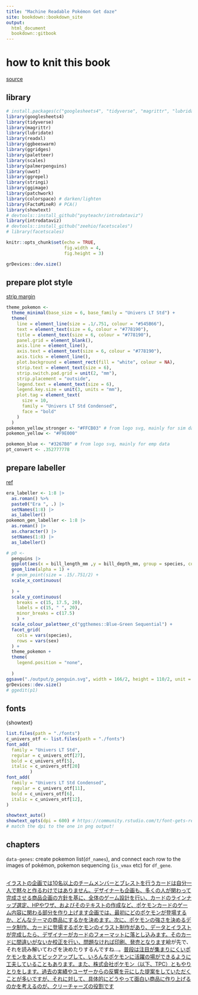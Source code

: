 ```yaml
---
title: "Machine Readable Pokémon Get daze"
site: bookdown::bookdown_site
output: 
  html_document
  bookdown::gitbook
---
```

# how to knit this book

[source](https://gedevan-aleksizde.github.io/rmarkdown-cookbook/bookdown.html)

## library

```r
# install.packages(c("googlesheets4", "tidyverse", "magrittr", "lubridate", "readxl", "ggbeeswarm", "gganimate", "scales"))
library(googlesheets4)
library(tidyverse)
library(magrittr)
library(lubridate)
library(readxl)
library(ggbeeswarm)
library(ggridges)
library(paletteer)
library(scales)
library(palmerpenguins)
library(uwot)
library(ggrepel)
library(stringi)
library(ggimage)
library(patchwork)
library(colorspace) # darken/lighten
library(FactoMineR) # PCA()
library(showtext)
# devtools::install_github("psyteachr/introdataviz")
library(introdataviz)
# devtools::install_github("zeehio/facetscales")
# library(facetscales)

knitr::opts_chunk$set(echo = TRUE,
                      fig.width = 4,
                      fig.height = 3)
```
```r
grDevices::dev.size()
```


## prepare plot style

[strip margin](https://stackoverflow.com/questions/56153261/distancing-facet-grid-strips-from-the-faceted-canvas)

```r
theme_pokemon <- 
  theme_minimal(base_size = 6, base_family = "Univers LT Std") +
  theme(
    line = element_line(size = .1/.751, colour = "#545B66"),
    text = element_text(size = 6, colour = "#778190"),
    title = element_text(size = 6, colour = "#778190"),
    panel.grid = element_blank(),
    axis.line = element_line(),
    axis.text = element_text(size = 6, colour = "#778190"),
    axis.ticks = element_line(),
    plot.background = element_rect(fill = "white", colour = NA),
    strip.text = element_text(size = 6),
    strip.switch.pad.grid = unit(2, "mm"),
    strip.placement = "outside",
    legend.text = element_text(size = 6),
    legend.key.size = unit(3, units = "mm"),
    plot.tag = element_text(
      size = 10, 
      family = "Univers LT Std Condensed", 
      face = "bold"
    )
  )
pokemon_yellow_stronger <- "#FFCB03" # from logo svg, mainly for sim data
pokemon_yellow <- "#F9E000"

pokemon_blue <- "#3267B0" # from logo svg, mainly for emp data
pt_convert <- .352777778

```
## prepare labeller

[ref](https://rion778.hatenablog.com/entry/2016/01/03/192905)
```r
era_labeller <- 1:8 |>
  as.roman() %>%
  paste0("Era ", .) |> 
  setNames(1:8) |> 
  as_labeller()
pokemon_gen_labeller <- 1:8 |>
  as.roman() |> 
  as.character() |> 
  setNames(1:8) |> 
  as_labeller()
```


```r
# p0 <-
  penguins |> 
  ggplot(aes(x = bill_length_mm ,y = bill_depth_mm, group = species, colour = body_mass_g)) +
  geom_line(alpha = 1) +
  # geom_point(size = .15/.751/2) +
  scale_x_continuous(
   
  ) +
  scale_y_continuous(
    breaks = c(15, 17.5, 20),
    labels = c(15, " ", 20),
    minor_breaks = c(17.5)
    ) +
  scale_colour_paletteer_c("ggthemes::Blue-Green Sequential") +
  facet_grid(
    cols = vars(species),
    rows = vars(sex)
  ) + 
  theme_pokemon +
  theme(
    legend.position = "none",
    
  )
ggsave("./output/p_penguin.svg", width = 166/2, height = 110/2, unit = "mm")
grDevices::dev.size()
# ggedit(p1)
```
## fonts 
{showtext}
```r
list.files(path = "./fonts")
c_univers_otf <- list.files(path = "./fonts")
font_add(
  family = "Univers LT Std", 
  regular = c_univers_otf[27],
  bold = c_univers_otf[5],
  italic = c_univers_otf[20]
         )
font_add(
  family = "Univers LT Std Condensed",
  regular = c_univers_otf[11],
  bold = c_univers_otf[6],
  italic = c_univers_otf[12],
)

showtext_auto()
showtext_opts(dpi = 600) # https://community.rstudio.com/t/font-gets-really-small-when-saving-to-png-using-ggsave-and-showtext/147029/7, #10
# match the dpi to the one in png output!
```


## chapters

`data-genes`: create pokemon list(`df_names`), and connect each row to the images of pokémon, pokemon sequencing (`is_vmax` etc) for `df_gene`.

## 

[イラストの企画では10名以上のチームメンバーとブレストを行う](https://new-graduate.creatures.co.jp/cr_people/pokemon_tcg_illustration_production/index.html)[カードは自分一人で黙々と作るわけではありません。デザイナーも企画も、多くの人が関わって完成させる](https://new-graduate.creatures.co.jp/cr_people/pokemon_tcg_cross_talk/index.html)[商品企画の方針を基に、全体のゲーム設計を行い、カードのラインナップ選定、HPやワザ、およびそのテキストの作成など、ポケモンカードのゲーム内容に関わる部分を作り上げます](https://new-graduate.creatures.co.jp/job/introduction/)[企画では、最初にどのポケモンが登場するか、どんなテーマの商品にするかを決めます。次に、ポケモンの強さを決めるデータ制作、カードに登場するポケモンのイラスト制作があり、データとイラストが完成したら、デザイナーがカードのフォーマットに落とし込みます。そのカードに間違いがないか校正を行い、問題なければ印刷、発売となります](https://www.cinra.net/article/job-shigoto-pokemon-card)絵が先で、それを読み解いてわざを決めたりするんですね…。[普段は注目が集まりにくいポケモンをあえてピックアップして、いろんなポケモンに活躍の場ができるように工夫していることもあります。また、株式会社ポケモン（以下、TPC）ともやりとりをします。過去の実績やユーザーからの反響を元にした提案をしていただくことが多いですが、それに対して、具体的にどうやって面白い商品に作り上げるのかを考えるのが、クリーチャーズの役割です](https://new-graduate.creatures.co.jp/cr_people/pokemon_tcg_production_progress_management/index.html)


